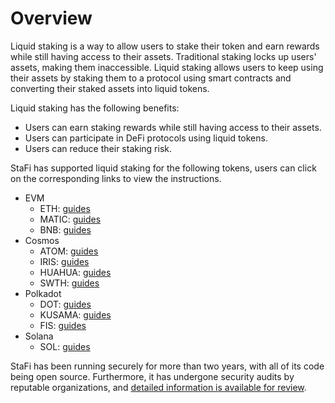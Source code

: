 # Overview

Liquid staking is a way to allow users to stake their token and earn rewards while still having access to their assets. Traditional staking locks up users' assets, making them inaccessible. Liquid staking allows users to keep using their assets by staking them to a protocol using smart contracts and converting their staked assets into liquid tokens.

Liquid staking has the following benefits:
- Users can earn staking rewards while still having access to their assets.
- Users can participate in DeFi protocols using liquid tokens.
- Users can reduce their staking risk.

StaFi has supported liquid staking for the following tokens, users can click on the corresponding links to view the instructions.
- EVM
  - ETH: [guides](/stakingeth)
  - MATIC: [guides](/stakingmatic)
  - BNB: [guides](/stakingbnb)
- Cosmos
  - ATOM: [guides](/stakingatom)
  - IRIS: [guides](/stakingiris)
  - HUAHUA: [guides](/stakinghuahua)
  - SWTH: [guides](/stakingswth)
- Polkadot
  - DOT: [guides](/stakingdot)
  - KUSAMA: [guides](/stakingkusama)
  - FIS: [guides](/stakingfis)
- Solana
  - SOL: [guides](/stakingsol)

StaFi has been running securely for more than two years, with all of its code being open source. Furthermore, it has undergone security audits by reputable organizations, and [detailed information is available for review](/audit).

